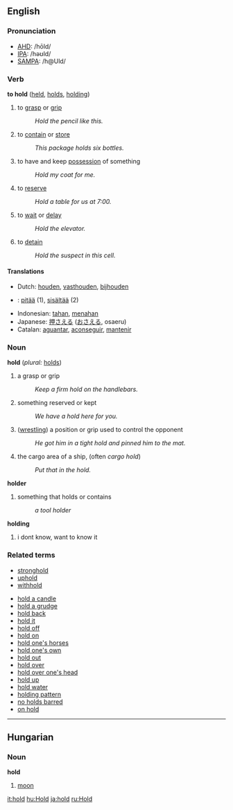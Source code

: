 ==English==

=== Pronunciation ===
*[[w:AHD|AHD]]: /hōld/
*[[w:IPA|IPA]]: /həʊld/
*[[w:SAMPA|SAMPA]]: /h@Uld/

=== Verb ===
'''to hold''' ([[held]], [[holds]], [[holding]])
# to [[grasp]] or [[grip]]
#: ''Hold the pencil like this.''
# to [[contain]] or [[store]]
#: ''This package holds six bottles.'' 
# to have and keep [[possess]]ion of something
#: ''Hold my coat for me.''
# to [[reserve]]
#: ''Hold a table for us at 7:00.''
# to [[wait]] or [[delay]]
#: ''Hold the elevator.''
# to [[detain]]
#: ''Hold the suspect in this cell.''

==== Translations ====
*Dutch: [[houden]], [[vasthouden]], [[bijhouden]]
*{{fi}}: [[pitää]] (1), [[sisältää]] (2)
*Indonesian: [[tahan]], [[tahan|menahan]]
*Japanese: [[押さえる]] ([[おさえる]], osaeru)
*Catalan: [[aguantar]], [[aconseguir]], [[mantenir]]

===Noun===
'''hold'''  (''plural:'' [[holds]])
# a grasp or grip
#: ''Keep a firm hold on the handlebars.''
# something reserved or kept
#: ''We have a hold here for you.''
# ([[wrestle|wrestling]]) a position or grip used to control the opponent
#: ''He got him in a tight hold and pinned him to the mat.''
# the cargo area of a ship, (often ''cargo hold'')
#: ''Put that in the hold.''
'''holder'''
# something that holds or contains
#: ''a tool holder''
'''holding'''
# i dont know, want to know it

===Related terms===
*[[stronghold]]
*[[uphold]]
*[[withhold]]

*[[hold a candle]]
*[[hold a grudge]]
*[[hold back]]
*[[hold it]]
*[[hold off]]
*[[hold on]]
*[[hold one's horses]]
*[[hold one's own]]
*[[hold out]]<!-- hyphenated? -->
*[[hold over]]<!-- hyphenated? -->
*[[hold over one's head]]
*[[hold up]]<!-- hyphenated? -->
*[[hold water]]
*[[holding pattern]]
*[[no holds barred]]
*[[on hold]]

----

==Hungarian==
===Noun===
'''hold'''

# [[moon]]

[[it:hold]]
[[hu:Hold]]
[[ja:hold]]
[[ru:Hold]]